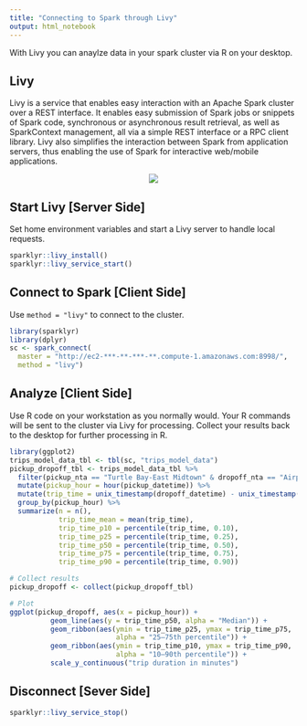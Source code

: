 ```yaml
---
title: "Connecting to Spark through Livy"
output: html_notebook
---
```


With Livy you can anaylze data in your spark cluster via R on your desktop.

## Livy

Livy is a service that enables easy interaction with an Apache Spark cluster over a REST interface. It enables easy submission of Spark jobs or snippets of Spark code, synchronous or asynchronous result retrieval, as well as SparkContext management, all via a simple REST interface or a RPC client library. Livy also simplifies the interaction between Spark from application servers, thus enabling the use of Spark for interactive web/mobile applications.

<center><div style="width:450px">
![](http://livy.io/img/livy-architecture.png)
</div></center>

## Start Livy [Server Side]

Set home environment variables and start a Livy server to handle local requests.

```r
sparklyr::livy_install()
sparklyr::livy_service_start()
```

## Connect to Spark [Client Side]

Use `method = "livy"` to connect to the cluster.

```r
library(sparklyr)
library(dplyr)
sc <- spark_connect(
  master = "http://ec2-***-**-***-**.compute-1.amazonaws.com:8998/", 
  method = "livy")
```

## Analyze [Client Side]

Use R code on your workstation as you normally would. Your R commands will be sent to the cluster via Livy for processing. Collect your results back to the desktop for further processing in R.

```r
library(ggplot2)
trips_model_data_tbl <- tbl(sc, "trips_model_data")
pickup_dropoff_tbl <- trips_model_data_tbl %>%
  filter(pickup_nta == "Turtle Bay-East Midtown" & dropoff_nta == "Airport") %>%
  mutate(pickup_hour = hour(pickup_datetime)) %>%
  mutate(trip_time = unix_timestamp(dropoff_datetime) - unix_timestamp(pickup_datetime)) %>%
  group_by(pickup_hour) %>% 
  summarize(n = n(),
            trip_time_mean = mean(trip_time),
            trip_time_p10 = percentile(trip_time, 0.10),
            trip_time_p25 = percentile(trip_time, 0.25),
            trip_time_p50 = percentile(trip_time, 0.50),
            trip_time_p75 = percentile(trip_time, 0.75),
            trip_time_p90 = percentile(trip_time, 0.90))

# Collect results
pickup_dropoff <- collect(pickup_dropoff_tbl)

# Plot
ggplot(pickup_dropoff, aes(x = pickup_hour)) +
          geom_line(aes(y = trip_time_p50, alpha = "Median")) +
          geom_ribbon(aes(ymin = trip_time_p25, ymax = trip_time_p75, 
                          alpha = "25–75th percentile")) +
          geom_ribbon(aes(ymin = trip_time_p10, ymax = trip_time_p90, 
                          alpha = "10–90th percentile")) +
          scale_y_continuous("trip duration in minutes")
```

## Disconnect [Sever Side]

```r
sparklyr::livy_service_stop()
```


